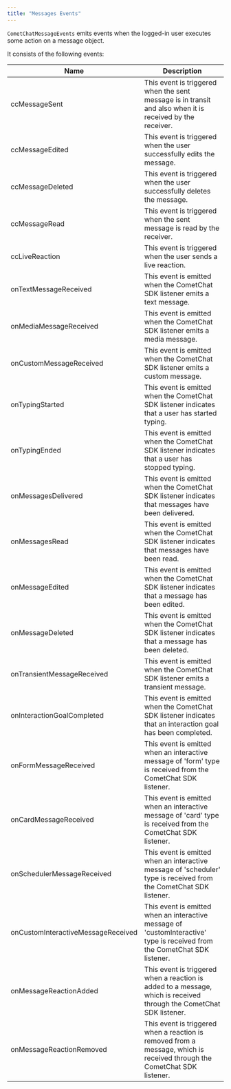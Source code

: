 ```yaml
---
title: "Messages Events"
---
```


`CometChatMessageEvents` emits events when the logged-in user executes some action on a message object.

It consists of the following events:

| Name                               | Description                                                                                                                |
| ---------------------------------- | -------------------------------------------------------------------------------------------------------------------------- |
| ccMessageSent                      | This event is triggered when the sent message is in transit and also when it is received by the receiver.                  |
| ccMessageEdited                    | This event is triggered when the user successfully edits the message.                                                      |
| ccMessageDeleted                   | This event is triggered when the user successfully deletes the message.                                                    |
| ccMessageRead                      | This event is triggered when the sent message is read by the receiver.                                                     |
| ccLiveReaction                     | This event is triggered when the user sends a live reaction.                                                               |
| onTextMessageReceived              | This event is emitted when the CometChat SDK listener emits a text message.                                                |
| onMediaMessageReceived             | This event is emitted when the CometChat SDK listener emits a media message.                                               |
| onCustomMessageReceived            | This event is emitted when the CometChat SDK listener emits a custom message.                                              |
| onTypingStarted                    | This event is emitted when the CometChat SDK listener indicates that a user has started typing.                            |
| onTypingEnded                      | This event is emitted when the CometChat SDK listener indicates that a user has stopped typing.                            |
| onMessagesDelivered                | This event is emitted when the CometChat SDK listener indicates that messages have been delivered.                         |
| onMessagesRead                     | This event is emitted when the CometChat SDK listener indicates that messages have been read.                              |
| onMessageEdited                    | This event is emitted when the CometChat SDK listener indicates that a message has been edited.                            |
| onMessageDeleted                   | This event is emitted when the CometChat SDK listener indicates that a message has been deleted.                           |
| onTransientMessageReceived         | This event is emitted when the CometChat SDK listener emits a transient message.                                           |
| onInteractionGoalCompleted         | This event is emitted when the CometChat SDK listener indicates that an interaction goal has been completed.               |
| onFormMessageReceived              | This event is emitted when an interactive message of 'form' type is received from the CometChat SDK listener.              |
| onCardMessageReceived              | This event is emitted when an interactive message of 'card' type is received from the CometChat SDK listener.              |
| onSchedulerMessageReceived         | This event is emitted when an interactive message of 'scheduler' type is received from the CometChat SDK listener.         |
| onCustomInteractiveMessageReceived | This event is emitted when an interactive message of 'customInteractive' type is received from the CometChat SDK listener. |
| onMessageReactionAdded             | This event is triggered when a reaction is added to a message, which is received through the CometChat SDK listener.       |
| onMessageReactionRemoved           | This event is triggered when a reaction is removed from a message, which is received through the CometChat SDK listener.   |

